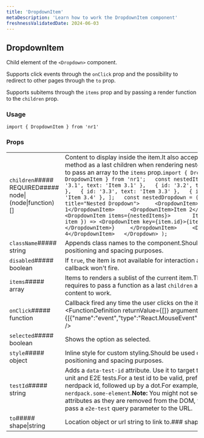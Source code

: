 ```yaml
---
title: 'DropdownItem'
metaDescription: 'Learn how to work the DropdownItem component'
freshnessValidatedDate: 2024-06-03
---
```

## DropdownItem

Child element of the `<Dropdown>` component.

Supports click events through the `onClick` prop and the possibility to redirect to other pages through the `to` prop.

Supports subitems through the `items` prop and by passing a render function to the `children` prop.

### Usage

```
import { DropdownItem } from 'nr1'
```



### Props

|                                                         |                                                                                                                                                                                                                                                                                                                                                                                                                                                                                                                                                                                                                                                                                                                                                                           |
| ------------------------------------------------------- | ------------------------------------------------------------------------------------------------------------------------------------------------------------------------------------------------------------------------------------------------------------------------------------------------------------------------------------------------------------------------------------------------------------------------------------------------------------------------------------------------------------------------------------------------------------------------------------------------------------------------------------------------------------------------------------------------------------------------------------------------------------------------- |
| `children`##### REQUIRED##### node\|(node\|function)\[] | Content to display inside the item.It also accepts a render method as a last children when rendering nested lists. It requires to pass an array to the `items` prop.``` import { Dropdown, DropdownItem } from 'nr1';   const nestedItems = [   { id: '3.1', text: 'Item 3.1' },   { id: '3.2', text: 'Item 3.2' },   { id: '3.3', text: 'Item 3.3' },   { id: '3.4', text: 'Item 3.4' }, ];   const nestedDropdown = (   <Dropdown title="Nested Dropdown">     <DropdownItem>Item 1</DropdownItem>     <DropdownItem>Item 2</DropdownItem>     <DropdownItem items={nestedItems}>       Item 3       {({ item }) => <DropdownItem key={item.id}>{item.text}</DropdownItem>}     </DropdownItem>     <DropdownItem>Item 4</DropdownItem>   </Dropdown> ); ``` |
| `className`##### string                                 | Appends class names to the component.Should be used only for positioning and spacing purposes.                                                                                                                                                                                                                                                                                                                                                                                                                                                                                                                                                                                                                                                                            |
| `disabled`##### boolean                                 | If `true`, the item is not available for interaction and its onClick callback won't fire.                                                                                                                                                                                                                                                                                                                                                                                                                                                                                                                                                                                                                                                                                 |
| `items`##### array                                      | Items to renders a sublist of the current item.This prop also requires to pass a function as a last `children` after the item's content to work.                                                                                                                                                                                                                                                                                                                                                                                                                                                                                                                                                                                                                          |
| `onClick`##### function                                 | Callback fired any time the user clicks on the item.&lt;FunctionDefinition returnValue=&#x7B;\[]} arguments=&#x7B;\[&#x7B;"name":"event","type":"React.MouseEvent","description":""}]} />                                                                                                                                                                                                                                                                                                                                                                                                                                                                                                                                                                                 |
| `selected`##### boolean                                 | Shows the option as selected.                                                                                                                                                                                                                                                                                                                                                                                                                                                                                                                                                                                                                                                                                                                                             |
| `style`##### object                                     | Inline style for custom styling.Should be used only for positioning and spacing purposes.                                                                                                                                                                                                                                                                                                                                                                                                                                                                                                                                                                                                                                                                                 |
| `testId`##### string                                    | Adds a `data-test-id` attribute. Use it to target the component in unit and E2E tests.For a test id to be valid, prefix it with your nerdpack id, followed up by a dot.For example, `my-nerdpack.some-element`.**Note:** You might not see `data-test-id` attributes as they are removed from the DOM, to debug them pass a `e2e-test` query parameter to the URL.                                                                                                                                                                                                                                                                                                                                                                                                        |
| `to`##### shape\|string                                 | Location object or url string to link to.### shape|                                      |   | | ------------------------------------ | - | | `pathname`##### REQUIRED##### string |   | | `search`##### string                 |   | | `hash`##### string                   |   |                                                                                                                                                                                                                                                                                                                                                                                                                                                                                        |